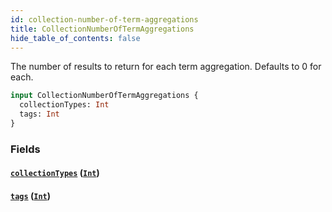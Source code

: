 ```yaml
---
id: collection-number-of-term-aggregations
title: CollectionNumberOfTermAggregations
hide_table_of_contents: false
---
```



The number of results to return for each term aggregation. Defaults to 0 for each.

```graphql
input CollectionNumberOfTermAggregations {
  collectionTypes: Int
  tags: Int
}
```


### Fields

#### [`collectionTypes`](#) ([`Int`](/demand/api/graphql-admin/reference/scalars/int))




#### [`tags`](#) ([`Int`](/demand/api/graphql-admin/reference/scalars/int))






